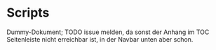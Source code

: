 # Scripts {.unnumbered}

Dummy-Dokument; TODO issue melden, da sonst der Anhang im TOC Seitenleiste nicht erreichbar ist, in der Navbar unten aber schon.
